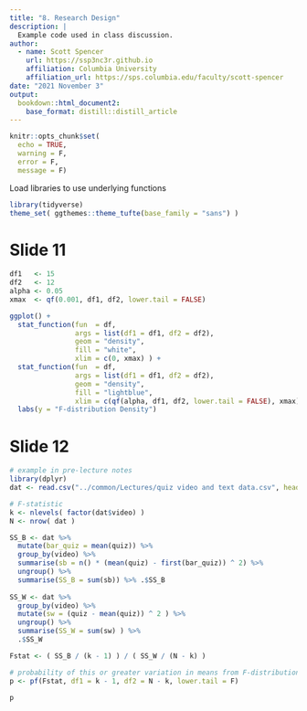 ```yaml
---
title: "8. Research Design"
description: |
  Example code used in class discussion.
author:
  - name: Scott Spencer 
    url: https://ssp3nc3r.github.io
    affiliation: Columbia University
    affiliation_url: https://sps.columbia.edu/faculty/scott-spencer
date: "2021 November 3"
output:
  bookdown::html_document2:
    base_format: distill::distill_article
---
```


```r
knitr::opts_chunk$set(
  echo = TRUE,
  warning = F,
  error = F,
  message = F)
```

Load libraries to use underlying functions

```r
library(tidyverse)
theme_set( ggthemes::theme_tufte(base_family = "sans") )
```

# Slide 11

```r
df1   <- 15
df2   <- 12
alpha <- 0.05
xmax  <- qf(0.001, df1, df2, lower.tail = FALSE)

ggplot() +
  stat_function(fun  = df, 
                args = list(df1 = df1, df2 = df2),
                geom = "density",
                fill = "white",
                xlim = c(0, xmax) ) +
  stat_function(fun  = df, 
                args = list(df1 = df1, df2 = df2),
                geom = "density",
                fill = "lightblue",
                xlim = c(qf(alpha, df1, df2, lower.tail = FALSE), xmax) ) +
  labs(y = "F-distribution Density")

```

# Slide 12

```r
# example in pre-lecture notes
library(dplyr)
dat <- read.csv("../common/Lectures/quiz video and text data.csv", header = TRUE)

# F-statistic
k <- nlevels( factor(dat$video) )
N <- nrow( dat )

SS_B <- dat %>%
  mutate(bar_quiz = mean(quiz)) %>%
  group_by(video) %>%
  summarise(sb = n() * (mean(quiz) - first(bar_quiz)) ^ 2) %>%
  ungroup() %>%
  summarise(SS_B = sum(sb)) %>% .$SS_B
  
SS_W <- dat %>%
  group_by(video) %>%
  mutate(sw = (quiz - mean(quiz)) ^ 2 ) %>%
  ungroup() %>%
  summarise(SS_W = sum(sw) ) %>%
  .$SS_W

Fstat <- ( SS_B / (k - 1) ) / ( SS_W / (N - k) )

# probability of this or greater variation in means from F-distribution
p <- pf(Fstat, df1 = k - 1, df2 = N - k, lower.tail = F)

p
```

